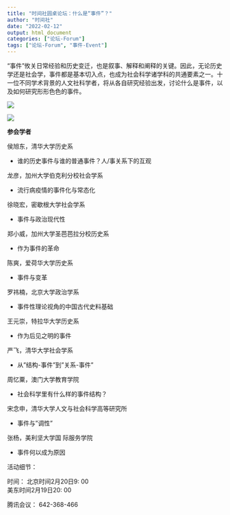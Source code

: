 ```yaml
---
title: "时间社圆桌论坛：什么是“事件”？"
author: "时间社"
date: "2022-02-12"
output: html_document
categories: ["论坛-Forum"]
tags: ["论坛-Forum", "事件-Event"]
---
```


"事件"攸关日常经验和历史变迁，也是叙事、解释和阐释的关键。因此，无论历史学还是社会学，事件都是基本切入点，也成为社会科学诸学科的共通要素之一。十一位不同学术背景的人文社科学者，将从各自研究经验出发，讨论什么是事件，以及如何研究形形色色的事件。

![](/img/logo2.png)

![](/img/poster220212.png)

**参会学者**

侯旭东，清华大学历史系

-   谁的历史事件与谁的普通事件？人/事关系下的互观

龙彦，加州大学伯克利分校社会学系

-   流行病疫情的事件化与常态化

徐晓宏，密歇根大学社会学系

-   事件与政治现代性

郑小威，加州大学圣芭芭拉分校历史系

-   作为事件的革命

陈爽，爱荷华大学历史系

-   事件与变革

罗祎楠，北京大学政治学系

-   事件性理论视角的中国古代史料基础

王元崇，特拉华大学历史系

-   作为后见之明的事件

严飞，清华大学社会学系

-   从"结构-事件"到"关系-事件"

周忆粟，澳门大学教育学院

-   社会科学里有什么样的事件结构？

宋念申，清华大学人文与社会科学高等研究所

-   事件与"调性"

张杨，美利坚大学国    际服务学院

-   事件何以成为原因

活动细节：

时间： 北京时间2月20日9: 00\
美东时间2月19日20: 00

腾讯会议： 642-368-466
